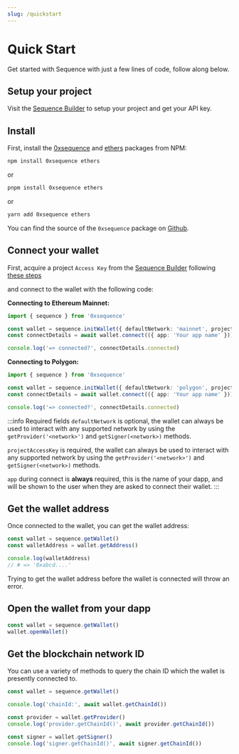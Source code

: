 ```yaml
---
slug: /quickstart
---
```


# Quick Start

Get started with Sequence with just a few lines of code, follow along below.

## Setup your project

Visit the [Sequence Builder](https://sequence.build) to setup your project and get your API key.


## Install

First, install the [0xsequence](https://www.npmjs.com/package/0xsequence) and [ethers](https://www.npmjs.com/package/ethers) packages from NPM:

```sh
npm install 0xsequence ethers
```
or

```sh
pnpm install 0xsequence ethers
```
or

```sh
yarn add 0xsequence ethers
```

You can find the source of the `0xsequence` package on [Github](https://github.com/0xsequence/sequence.js).

## Connect your wallet

First, acquire a project `Access Key` from the [Sequence Builder](https://sequence.build/) following [these steps](/getting-started/get-access-key-in-builder) 

and connect to the wallet with the following code:

**Connecting to Ethereum Mainnet:**

```ts
import { sequence } from '0xsequence'

const wallet = sequence.initWallet({ defaultNetwork: 'mainnet', projectAccessKey: '<access_key>' })
const connectDetails = await wallet.connect(({ app: 'Your app name' }))

console.log('=> connected?', connectDetails.connected)
```

**Connecting to Polygon:**
```ts
import { sequence } from '0xsequence'

const wallet = sequence.initWallet({ defaultNetwork: 'polygon', projectAccessKey: '<access_key>' })
const connectDetails = await wallet.connect(({ app: 'Your app name' }))

console.log('=> connected?', connectDetails.connected)
```

:::info Required fields
`defaultNetwork` is optional, the wallet can always be used to interact with any supported network by using the `getProvider('<network>')` and `getSigner(<network>)` methods.

`projectAccessKey` is required, the wallet can always be used to interact with any supported network by using the `getProvider('<network>')` and `getSigner(<network>)` methods.

`app` during connect is **always** required, this is the name of your dapp, and will be shown to the user when they are asked to connect their wallet.
:::

## Get the wallet address

Once connected to the wallet, you can get the wallet address:

```ts
const wallet = sequence.getWallet()
const walletAddress = wallet.getAddress()

console.log(walletAddress)
// # => '0xabcd....'
```

Trying to get the wallet address before the wallet is connected will throw an error.

## Open the wallet from your dapp

```ts
const wallet = sequence.getWallet()
wallet.openWallet()
```

## Get the blockchain network ID

You can use a variety of methods to query the chain ID which the wallet is presently
connected to.

```ts
const wallet = sequence.getWallet()

console.log('chainId:', await wallet.getChainId())

const provider = wallet.getProvider()
console.log('provider.getChainId()', await provider.getChainId())

const signer = wallet.getSigner()
console.log('signer.getChainId()', await signer.getChainId())
```
